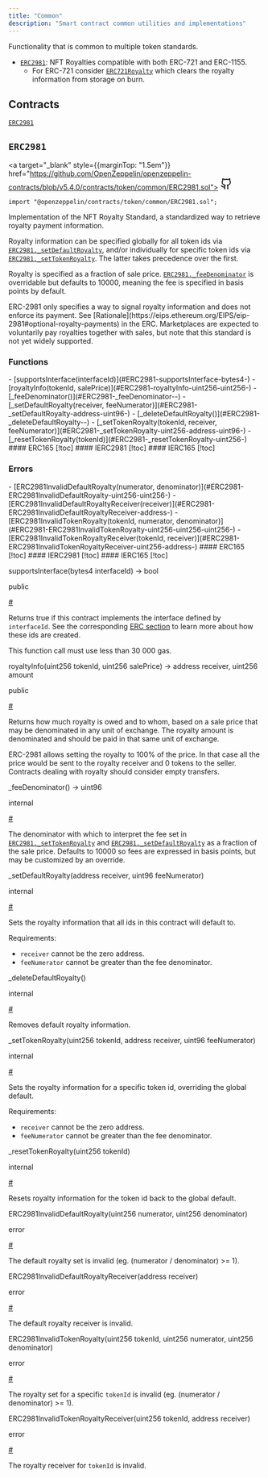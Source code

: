 ```yaml
---
title: "Common"
description: "Smart contract common utilities and implementations"
---
```


Functionality that is common to multiple token standards.

* [`ERC2981`](#ERC2981): NFT Royalties compatible with both ERC-721 and ERC-1155.
  * For ERC-721 consider [`ERC721Royalty`](./ERC721#ERC721Royalty) which clears the royalty information from storage on burn.

## Contracts

[`ERC2981`](#ERC2981)

<a id="ERC2981"></a>

<div style={{marginTop: "4em"}} className="w-full flex flex-row items-center justify-between">

## `ERC2981`

<a target="_blank" style={{marginTop: "1.5em"}} href="https://github.com/OpenZeppelin/openzeppelin-contracts/blob/v5.4.0/contracts/token/common/ERC2981.sol">
<svg xmlns="http://www.w3.org/2000/svg" width="24" height="24" viewBox="0 0 24 24" fill="none" stroke="currentColor" stroke-width="2" stroke-linecap="round" stroke-linejoin="round" class="lucide lucide-github-icon lucide-github"><path d="M15 22v-4a4.8 4.8 0 0 0-1-3.5c3 0 6-2 6-5.5.08-1.25-.27-2.48-1-3.5.28-1.15.28-2.35 0-3.5 0 0-1 0-3 1.5-2.64-.5-5.36-.5-8 0C6 2 5 2 5 2c-.3 1.15-.3 2.35 0 3.5A5.403 5.403 0 0 0 4 9c0 3.5 3 5.5 6 5.5-.39.49-.68 1.05-.85 1.65-.17.6-.22 1.23-.15 1.85v4"/><path d="M9 18c-4.51 2-5-2-7-2"/></svg>
</a>

</div>

```solidity
import "@openzeppelin/contracts/token/common/ERC2981.sol";
```

Implementation of the NFT Royalty Standard, a standardized way to retrieve royalty payment information.

Royalty information can be specified globally for all token ids via [`ERC2981._setDefaultRoyalty`](#ERC2981-_setDefaultRoyalty-address-uint96-), and/or individually for
specific token ids via [`ERC2981._setTokenRoyalty`](#ERC2981-_setTokenRoyalty-uint256-address-uint96-). The latter takes precedence over the first.

Royalty is specified as a fraction of sale price. [`ERC2981._feeDenominator`](#ERC2981-_feeDenominator--) is overridable but defaults to 10000, meaning the
fee is specified in basis points by default.

<Callout type="warn">
ERC-2981 only specifies a way to signal royalty information and does not enforce its payment. See
[Rationale](https://eips.ethereum.org/EIPS/eip-2981#optional-royalty-payments) in the ERC. Marketplaces are expected to
voluntarily pay royalties together with sales, but note that this standard is not yet widely supported.
</Callout>

<div className="bg-secondary p-4 rounded-md mb-6">
<h3 style={{ marginTop: "0"}}>Functions</h3>
<div className="font-mono">
- [supportsInterface(interfaceId)](#ERC2981-supportsInterface-bytes4-)
- [royaltyInfo(tokenId, salePrice)](#ERC2981-royaltyInfo-uint256-uint256-)
- [_feeDenominator()](#ERC2981-_feeDenominator--)
- [_setDefaultRoyalty(receiver, feeNumerator)](#ERC2981-_setDefaultRoyalty-address-uint96-)
- [_deleteDefaultRoyalty()](#ERC2981-_deleteDefaultRoyalty--)
- [_setTokenRoyalty(tokenId, receiver, feeNumerator)](#ERC2981-_setTokenRoyalty-uint256-address-uint96-)
- [_resetTokenRoyalty(tokenId)](#ERC2981-_resetTokenRoyalty-uint256-)
#### ERC165 [!toc]
#### IERC2981 [!toc]
#### IERC165 [!toc]
</div>
</div>

<div className="bg-secondary p-4 rounded-md mb-6">
<h3 style={{ marginTop: "0"}}>Errors</h3>
<div className="font-mono">
- [ERC2981InvalidDefaultRoyalty(numerator, denominator)](#ERC2981-ERC2981InvalidDefaultRoyalty-uint256-uint256-)
- [ERC2981InvalidDefaultRoyaltyReceiver(receiver)](#ERC2981-ERC2981InvalidDefaultRoyaltyReceiver-address-)
- [ERC2981InvalidTokenRoyalty(tokenId, numerator, denominator)](#ERC2981-ERC2981InvalidTokenRoyalty-uint256-uint256-uint256-)
- [ERC2981InvalidTokenRoyaltyReceiver(tokenId, receiver)](#ERC2981-ERC2981InvalidTokenRoyaltyReceiver-uint256-address-)
#### ERC165 [!toc]
#### IERC2981 [!toc]
#### IERC165 [!toc]
</div>
</div>

<a id="ERC2981-supportsInterface-bytes4-"></a>

<div className="border rounded-md mb-4">
<div className="bg-secondary flex w-full justify-between px-4">
<p className="font-bold text-sm font-mono">supportsInterface(bytes4 interfaceId) → bool</p>
<div className="flex flex-row items-center gap-2">
<p className="font-light text-sm">public</p>
<a className="peer" data-card href="ERC2981-supportsInterface-bytes4-">#</a>
</div>
</div>
<div className="px-4">

Returns true if this contract implements the interface defined by
`interfaceId`. See the corresponding
[ERC section](https://eips.ethereum.org/EIPS/eip-165#how-interfaces-are-identified)
to learn more about how these ids are created.

This function call must use less than 30 000 gas.

</div>
</div>

<a id="ERC2981-royaltyInfo-uint256-uint256-"></a>

<div className="border rounded-md mb-4">
<div className="bg-secondary flex w-full justify-between px-4">
<p className="font-bold text-sm font-mono">royaltyInfo(uint256 tokenId, uint256 salePrice) → address receiver, uint256 amount</p>
<div className="flex flex-row items-center gap-2">
<p className="font-light text-sm">public</p>
<a className="peer" data-card href="ERC2981-royaltyInfo-uint256-uint256-">#</a>
</div>
</div>
<div className="px-4">

Returns how much royalty is owed and to whom, based on a sale price that may be denominated in any unit of
exchange. The royalty amount is denominated and should be paid in that same unit of exchange.

<Callout>
ERC-2981 allows setting the royalty to 100% of the price. In that case all the price would be sent to the
royalty receiver and 0 tokens to the seller. Contracts dealing with royalty should consider empty transfers.
</Callout>

</div>
</div>

<a id="ERC2981-_feeDenominator--"></a>

<div className="border rounded-md mb-4">
<div className="bg-secondary flex w-full justify-between px-4">
<p className="font-bold text-sm font-mono">_feeDenominator() → uint96</p>
<div className="flex flex-row items-center gap-2">
<p className="font-light text-sm">internal</p>
<a className="peer" data-card href="ERC2981-_feeDenominator--">#</a>
</div>
</div>
<div className="px-4">

The denominator with which to interpret the fee set in [`ERC2981._setTokenRoyalty`](#ERC2981-_setTokenRoyalty-uint256-address-uint96-) and [`ERC2981._setDefaultRoyalty`](#ERC2981-_setDefaultRoyalty-address-uint96-) as a
fraction of the sale price. Defaults to 10000 so fees are expressed in basis points, but may be customized by an
override.

</div>
</div>

<a id="ERC2981-_setDefaultRoyalty-address-uint96-"></a>

<div className="border rounded-md mb-4">
<div className="bg-secondary flex w-full justify-between px-4">
<p className="font-bold text-sm font-mono">_setDefaultRoyalty(address receiver, uint96 feeNumerator)</p>
<div className="flex flex-row items-center gap-2">
<p className="font-light text-sm">internal</p>
<a className="peer" data-card href="ERC2981-_setDefaultRoyalty-address-uint96-">#</a>
</div>
</div>
<div className="px-4">

Sets the royalty information that all ids in this contract will default to.

Requirements:

- `receiver` cannot be the zero address.
- `feeNumerator` cannot be greater than the fee denominator.

</div>
</div>

<a id="ERC2981-_deleteDefaultRoyalty--"></a>

<div className="border rounded-md mb-4">
<div className="bg-secondary flex w-full justify-between px-4">
<p className="font-bold text-sm font-mono">_deleteDefaultRoyalty()</p>
<div className="flex flex-row items-center gap-2">
<p className="font-light text-sm">internal</p>
<a className="peer" data-card href="ERC2981-_deleteDefaultRoyalty--">#</a>
</div>
</div>
<div className="px-4">

Removes default royalty information.

</div>
</div>

<a id="ERC2981-_setTokenRoyalty-uint256-address-uint96-"></a>

<div className="border rounded-md mb-4">
<div className="bg-secondary flex w-full justify-between px-4">
<p className="font-bold text-sm font-mono">_setTokenRoyalty(uint256 tokenId, address receiver, uint96 feeNumerator)</p>
<div className="flex flex-row items-center gap-2">
<p className="font-light text-sm">internal</p>
<a className="peer" data-card href="ERC2981-_setTokenRoyalty-uint256-address-uint96-">#</a>
</div>
</div>
<div className="px-4">

Sets the royalty information for a specific token id, overriding the global default.

Requirements:

- `receiver` cannot be the zero address.
- `feeNumerator` cannot be greater than the fee denominator.

</div>
</div>

<a id="ERC2981-_resetTokenRoyalty-uint256-"></a>

<div className="border rounded-md mb-4">
<div className="bg-secondary flex w-full justify-between px-4">
<p className="font-bold text-sm font-mono">_resetTokenRoyalty(uint256 tokenId)</p>
<div className="flex flex-row items-center gap-2">
<p className="font-light text-sm">internal</p>
<a className="peer" data-card href="ERC2981-_resetTokenRoyalty-uint256-">#</a>
</div>
</div>
<div className="px-4">

Resets royalty information for the token id back to the global default.

</div>
</div>

<a id="ERC2981-ERC2981InvalidDefaultRoyalty-uint256-uint256-"></a>

<div className="border rounded-md mb-4">
<div className="bg-secondary flex w-full justify-between px-4">
<p className="font-bold text-sm font-mono">ERC2981InvalidDefaultRoyalty(uint256 numerator, uint256 denominator)</p>
<div className="flex flex-row items-center gap-2">
<p className="font-light text-sm">error</p>
<a className="peer" data-card href="ERC2981-ERC2981InvalidDefaultRoyalty-uint256-uint256-">#</a>
</div>
</div>
<div className="px-4">

The default royalty set is invalid (eg. (numerator / denominator) >= 1).

</div>
</div>

<a id="ERC2981-ERC2981InvalidDefaultRoyaltyReceiver-address-"></a>

<div className="border rounded-md mb-4">
<div className="bg-secondary flex w-full justify-between px-4">
<p className="font-bold text-sm font-mono">ERC2981InvalidDefaultRoyaltyReceiver(address receiver)</p>
<div className="flex flex-row items-center gap-2">
<p className="font-light text-sm">error</p>
<a className="peer" data-card href="ERC2981-ERC2981InvalidDefaultRoyaltyReceiver-address-">#</a>
</div>
</div>
<div className="px-4">

The default royalty receiver is invalid.

</div>
</div>

<a id="ERC2981-ERC2981InvalidTokenRoyalty-uint256-uint256-uint256-"></a>

<div className="border rounded-md mb-4">
<div className="bg-secondary flex w-full justify-between px-4">
<p className="font-bold text-sm font-mono">ERC2981InvalidTokenRoyalty(uint256 tokenId, uint256 numerator, uint256 denominator)</p>
<div className="flex flex-row items-center gap-2">
<p className="font-light text-sm">error</p>
<a className="peer" data-card href="ERC2981-ERC2981InvalidTokenRoyalty-uint256-uint256-uint256-">#</a>
</div>
</div>
<div className="px-4">

The royalty set for a specific `tokenId` is invalid (eg. (numerator / denominator) >= 1).

</div>
</div>

<a id="ERC2981-ERC2981InvalidTokenRoyaltyReceiver-uint256-address-"></a>

<div className="border rounded-md mb-4">
<div className="bg-secondary flex w-full justify-between px-4">
<p className="font-bold text-sm font-mono">ERC2981InvalidTokenRoyaltyReceiver(uint256 tokenId, address receiver)</p>
<div className="flex flex-row items-center gap-2">
<p className="font-light text-sm">error</p>
<a className="peer" data-card href="ERC2981-ERC2981InvalidTokenRoyaltyReceiver-uint256-address-">#</a>
</div>
</div>
<div className="px-4">

The royalty receiver for `tokenId` is invalid.

</div>
</div>

